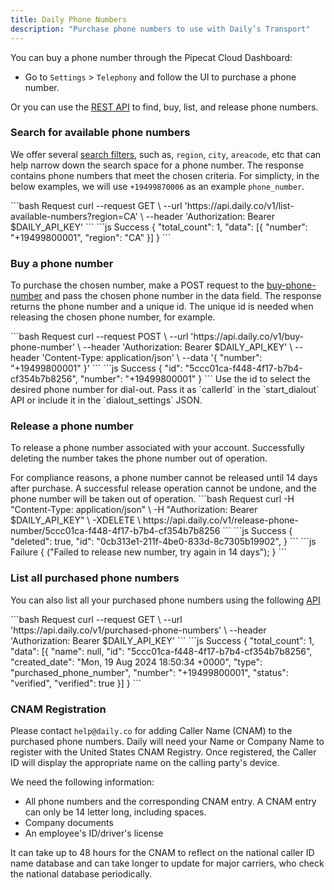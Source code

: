 ```yaml
---
title: Daily Phone Numbers
description: "Purchase phone numbers to use with Daily’s Transport"
---
```


You can buy a phone number through the Pipecat Cloud Dashboard:

- Go to `Settings` > `Telephony` and follow the UI to purchase a phone number.

Or you can use the [REST API](https://docs.daily.co/reference/rest-api/phone-numbers) to find, buy, list, and release phone numbers.

### Search for available phone numbers

We offer several [search filters](https://docs.daily.co/reference/rest-api/phone-numbers/list-available-numbers), such as, `region`, `city`, `areacode`, etc that can help narrow down the search space for a phone number. The response contains phone numbers that meet the chosen criteria. For simplicty, in the below examples, we will use `+19499870006` as an example `phone_number`.

<CodeGroup>
```bash Request
curl --request GET \
  --url 'https://api.daily.co/v1/list-available-numbers?region=CA' \
  --header 'Authorization: Bearer $DAILY_API_KEY'
```
```js Success
{
    "total_count": 1,
    "data": [{
        "number": "+19499800001",
        "region": "CA"
    }]
}
```
</CodeGroup>

### Buy a phone number

To purchase the chosen number, make a POST request to the [buy-phone-number](https://docs.daily.co/reference/rest-api/phone-numbers/buy-phone-number) and pass the chosen phone number in the data field. The response returns the phone number and a unique id. The unique id is needed when releasing the chosen phone number, for example.

<CodeGroup>
```bash Request
curl --request POST \
  --url 'https://api.daily.co/v1/buy-phone-number' \
  --header 'Authorization: Bearer $DAILY_API_KEY' \
  --header 'Content-Type: application/json' \
  --data '{
        "number": "+19499800001"
}'
```
```js Success
{
    "id": "5ccc01ca-f448-4f17-b7b4-cf354b7b8256",
    "number": "+19499800001"
}
```
</CodeGroup>

<Info>
  Use the id to select the desired phone number for dial-out. Pass it as
  `callerId` in the `start_dialout` API or include it in the `dialout_settings`
  JSON.
</Info>

### Release a phone number

To release a phone number associated with your account. Successfully deleting the number takes the phone number out of operation.

<Warning>
  For compliance reasons, a phone number cannot be released until 14 days after
  purchase. A successful release operation cannot be undone, and the phone
  number will be taken out of operation.
</Warning>

<CodeGroup>
```bash Request
curl -H "Content-Type: application/json" \
  -H "Authorization: Bearer $DAILY_API_KEY" \
  -XDELETE \
  https://api.daily.co/v1/release-phone-number/5ccc01ca-f448-4f17-b7b4-cf354b7b8256
```
```js Success
{
  "deleted": true,
  "id": "0cb313e1-211f-4be0-833d-8c7305b19902",
}
```
```js Failure
{
  ("Failed to release new number, try again in 14 days");
}
```
</CodeGroup>

### List all purchased phone numbers

You can also list all your purchased phone numbers using the following [API](https://docs.daily.co/reference/rest-api/phone-numbers/purchased-phone-numbers)

<CodeGroup>
```bash Request
curl --request GET \
  --url 'https://api.daily.co/v1/purchased-phone-numbers' \
  --header 'Authorization: Bearer $DAILY_API_KEY'
```
```js Success
{
    "total_count": 1,
    "data": [{
        "name": null,
        "id": "5ccc01ca-f448-4f17-b7b4-cf354b7b8256",
        "created_date": "Mon, 19 Aug 2024 18:50:34 +0000",
        "type": "purchased_phone_number",
        "number": "+19499800001",
        "status": "verified",
        "verified": true
    }]
}
```
</CodeGroup>

### CNAM Registration

Please contact `help@daily.co` for adding Caller Name (CNAM) to the purchased phone numbers. Daily will need your Name or Company Name to register with the United States CNAM Registry. Once registered, the Caller ID will display the appropriate name on the calling party's device.

We need the following information:

- All phone numbers and the corresponding CNAM entry. A CNAM entry can only be 14 letter long, including spaces.
- Company documents
- An employee's ID/driver's license

<Info>
  It can take up to 48 hours for the CNAM to reflect on the national caller ID
  name database and can take longer to update for major carriers, who check the
  national database periodically.
</Info>

